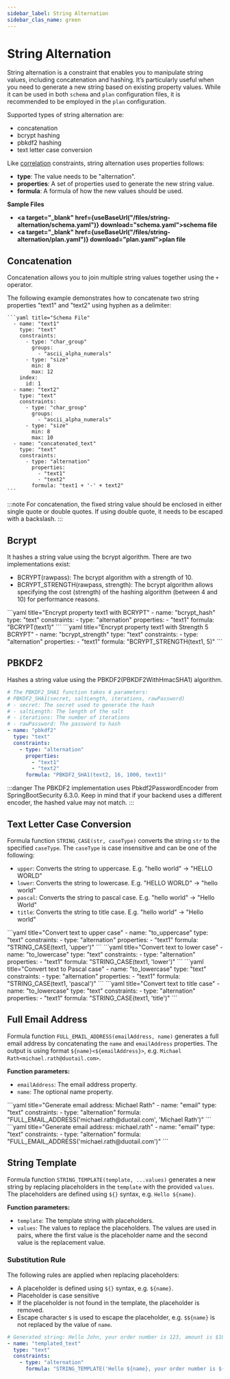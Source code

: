 ```yaml
---
sidebar_label: String Alternation
sidebar_clas_name: green
---
```



# String Alternation
String alternation is a constraint that enables you to manipulate string values, including concatenation and hashing. It’s particularly useful when you need to generate a new string based on existing property values.
While it can be used in both `schema` and `plan` configuration files, it is recommended to be employed in the `plan` configuration.

Supported types of string alternation are:
- concatenation
- bcrypt hashing
- pbkdf2 hashing
- text letter case conversion

Like [correlation](../schema/constraints#correlation) constraints, string alternation uses properties follows:
- **type**: The value needs to be "alternation".
- **properties**: A set of properties used to generate the new string value.
- **formula**: A formula of how the new values should be used.

**Sample Files**
- **<a target="_blank" href={useBaseUrl("/files/string-alternation/schema.yaml")} download="schema.yaml">schema file</a>**
- **<a target="_blank" href={useBaseUrl("/files/string-alternation/plan.yaml")} download="plan.yaml">plan file</a>**

## Concatenation
Concatenation allows you to join multiple string values together using the `+` operator.

The following example demonstrates how to concatenate two string properties "text1" and "text2" using hyphen as a delimiter:

    ```yaml title="Schema File"
      - name: "text1"
        type: "text"
        constraints:
          - type: "char_group"
            groups:
              - "ascii_alpha_numerals"
          - type: "size"
            min: 8
            max: 12
        index:
          id: 1
      - name: "text2"
        type: "text"
        constraints:
          - type: "char_group"
            groups:
              - "ascii_alpha_numerals"
          - type: "size"
            min: 8
            max: 10
      - name: "concatenated_text"
        type: "text"
        constraints:
          - type: "alternation"
            properties:
              - "text1"
              - "text2"
            formula: "text1 + '-' + text2"
    ```



:::note
For concatenation, the fixed string value should be enclosed in either single quote or double quotes. If using double quote, it needs to be escaped with a backslash.
:::

## Bcrypt
It hashes a string value using the bcrypt algorithm. There are two implementations exist:
- BCRYPT(rawpass): The bcrypt algorithm with a strength of 10.
- BCRYPT_STRENGTH(rawpass, strength): The bcrypt algorithm allows specifying the cost (strength) of the hashing algorithm (between 4 and 10) for performance reasons.

<Tabs defaultValue="bcrypt" groupId="bcrypt">
  <TabItem value="bcrypt" label="BCRYPT Function">
  ```yaml title="Encrypt property text1 with BCRYPT"
  - name: "bcrypt_hash"
    type: "text"
    constraints:
      - type: "alternation"
        properties:
          - "text1"
        formula: "BCRYPT(text1)"
  ```
  </TabItem>
  <TabItem value="bcyrpt2" label="BCRYPT_STRENGTH Function">
    ```yaml title="Encrypt property text1 with Strength 5 BCRYPT"
    - name: "bcrypt_strength"
      type: "text"
      constraints:
        - type: "alternation"
          properties:
            - "text1"
          formula: "BCRYPT_STRENGTH(text1, 5)"
    ```
  </TabItem>
</Tabs>

## PBKDF2
Hashes a string value using the PBKDF2(PBKDF2WithHmacSHA1) algorithm.
```yaml title="Encrypt property text1 with PBKDF2 using the value of text2 as secret"
# The PBKDF2_SHA1 function takes 4 parameters:
# PBKDF2_SHA1(secret, saltLength, iterations, rawPassword)
# - secret: The secret used to generate the hash
# - saltLength: The length of the salt
# - iterations: The number of iterations
# - rawPassword: The password to hash
- name: "pbkdf2"
  type: "text"
  constraints:
    - type: "alternation"
      properties:
        - "text1"
        - "text2"
      formula: "PBKDF2_SHA1(text2, 16, 1000, text1)"
```

:::danger
The PBKDF2 implementation uses Pbkdf2PasswordEncoder from SpringBootSecurity 6.3.0. Keep in mind that if your backend uses a different encoder, the hashed value may not match.
:::

## Text Letter Case Conversion

Formula function `STRING_CASE(str, caseType)` converts the string `str` to the specified `caseType`. The `caseType` is case insensitive and can be one of the following:

- `upper`: Converts the string to uppercase. E.g. "hello world" -> "HELLO WORLD"
- `lower`: Converts the string to lowercase. E.g. "HELLO WORLD" -> "hello world"
- `pascal`: Converts the string to pascal case. E.g. "hello world" -> "Hello World"
- `title`: Converts the string to title case. E.g. "hello world" -> "Hello world"

<Tabs defaultValue="uppercase" groupId="bcrypt">
  <TabItem value="uppercase" label="Uppercase">
  ```yaml title="Convert text to upper case"
  - name: "to_uppercase"
    type: "text"
    constraints:
      - type: "alternation"
        properties:
          - "text1"
        formula: "STRING_CASE(text1, 'upper')"
  ```
  </TabItem>
  <TabItem value="lowercase" label="Lowercase">
    ```yaml title="Convert text to lower case"
    - name: "to_lowercase"
      type: "text"
      constraints:
        - type: "alternation"
          properties:
            - "text1"
          formula: "STRING_CASE(text1, 'lower')"
    ```
  </TabItem>
  <TabItem value="pascal-case" label="Pascal Case">
      ```yaml title="Convert text to Pascal case"
      - name: "to_lowercase"
        type: "text"
        constraints:
          - type: "alternation"
            properties:
              - "text1"
            formula: "STRING_CASE(text1, 'pascal')"
      ```
    </TabItem>
    <TabItem value="title-case" label="Title Case">
        ```yaml title="Convert text to title case"
        - name: "to_lowercase"
          type: "text"
          constraints:
            - type: "alternation"
              properties:
                - "text1"
              formula: "STRING_CASE(text1, 'title')"
        ```
    </TabItem>
</Tabs>

## Full Email Address
Formula function `FULL_EMAIL_ADDRESS(emailAddress, name)` generates a full email address by concatenating the `name` and `emailAddress` properties. The output is using format `${name}<${emailAddress}>`, e.g. `Michael Rath<michael.rath@duotail.com>`.

**Function parameters:**
- `emailAddress`: The email address property.
- `name`: The optional name property.

<Tabs defaultValue="concat" groupId="email">
  <TabItem value="concat" label="Create email with name">
  ```yaml title="Generate email address: Michael Rath<michael.rath@duotail.com>"
  - name: "email"
    type: "text"
    constraints:
      - type: "alternation"
        formula: "FULL_EMAIL_ADDRESS('michael.rath@duotail.com', 'Michael Rath')"
  ```
  </TabItem>
  <TabItem value="extract" label="Create email without name">
    ```yaml title="Generate email address: michael.rath<michael.rath@duotail.com>"
    - name: "email"
      type: "text"
      constraints:
        - type: "alternation"
          formula: "FULL_EMAIL_ADDRESS('michael.rath@duotail.com')"
    ```
  </TabItem>
</Tabs>

## String Template
Formula function `STRING_TEMPLATE(template, ...values)` generates a new string by replacing placeholders in the `template` with the provided `values`. The placeholders are defined using `${}` syntax, e.g. `Hello ${name}`.

**Function parameters:**
- `template`: The template string with placeholders.
- `values`: The values to replace the placeholders. The values are used in pairs, where the first value is the placeholder name and the second value is the replacement value.

### Substitution Rule
The following rules are applied when replacing placeholders:
- A placeholder is defined using `${}` syntax, e.g. `${name}`.
- Placeholder is case sensitive
- If the placeholder is not found in the template, the placeholder is removed.
- Escape character `$` is used to escape the placeholder, e.g. `$${name}` is not replaced by the value of `name`.

```yaml title="Generate string using template"
# Generated string: Hello John, your order number is 123, amount is $100.00.
- name: "templated_text"
  type: "text"
  constraints:
    - type: "alternation"
      formula: "STRING_TEMPLATE('Hello ${name}, your order number is ${orderId}, amount is $$${amount}.', 'name', 'John', 'orderId', '123', 'amount', '100.00')"
```